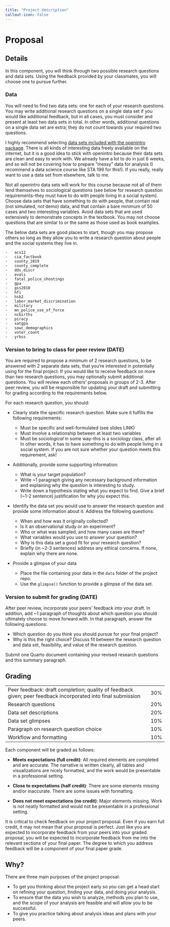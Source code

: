 ```yaml
---
title: "Project description"
callout-icon: false
---
```


# Proposal {#proposal}

## Details

In this component, you will think through two possible research questions and data sets.
Using the feedback provided by your classmates, you will choose one to pursue further.

### Data

You will need to find two data sets: one for each of your research questions.
You may write additional research questions on a single data set if you would like additional feedback, but in all cases, you must consider and present at least two data sets in total.
In other words, additional questions on a single data set are extra; they do not count towards your required two questions.

I highly recommend selecting [data sets included with the openintro package](https://www.openintro.org/data/).
There is all kinds of interesting data freely available on the internet, but it is a good idea to stick with openintro because their data sets are clean and easy to work with.
We already have a lot to do in just 6 weeks, and so will not be covering how to prepare "messy" data for analysis (I recommend a data science course like STA 199 for this!).
If you really, really want to use a data set from elsewhere, talk to me.

Not all openintro data sets will work for this course because not all of them lend themselves to sociological questions (see below for research question requirements--they must have to do with people living in a social system).
Choose data sets that have something to do with people, that contain real (not simulated, not demo) data, and that contain a bare minimum of 50 cases and two interesting variables.
Avoid data sets that are used extensively to demonstrate concepts in the textbook.
You may not choose questions that are similar to or the same as those used as book examples.

The below data sets are good places to start, though you may propose others so long as they allow you to write a research question about people and the social systems they live in.

```         
-   acs12
-   cia_factbook
-   county_2019
-   county_complete
-   dds.discr
-   evals
-   fatal_police_shootings
-   gpa
-   gss2010
-   hfi
-   hsb2
-   labor_market_discrimination
-   military
-   mn_police_use_of_force
-   ncbirths
-   piracy
-   satgpa
-   sowc_demographics
-   voter_count
-   yrbss
```

### Version to bring to class for peer review (DATE)

You are required to propose a minimum of 2 research questions, to be answered with 2 separate data sets, that you're interested in potentially using for the final project.
If you would like to receive feedback on more than two research questions, you may optionally submit additional questions.
You will review each others' proposals in groups of 2-3.
After peer review, you will be responsible for updating your draft and submitting for grading according to the requirements below.

For each research question, you should:

-   Clearly state the specific research question.
    Make sure it fulfills the following requirements:

    -   Must be specific and well-formulated (see slides LINK)
    -   Must involve a relationship between at least two variables
    -   Must be *sociological* in some way--this is a sociology class, after all. In other words, it has to have something to do with people living in a social system. If you are not sure whether your question meets this requirement, ask!

-   Additionally, provide some supporting information:

    -   What is your target population?
    -   Write \~1 paragraph giving any necessary background information and explaining why the question is interesting to study.
    -   Write down a hypothesis stating what you expect to find. Give a brief (\~1-2 sentence) justification for why you expect this.

-   Identify the data set you would use to answer the research question and provide some information about it.
    Address the following questions:

    -   When and how was it originally collected?
    -   Is it an observational study or an experiment?
    -   Who or what was sampled, and how many cases are there?
    -   What variables would you use to answer your question?
    -   Why is this data set a good fit for your research question?
    -   Briefly (in \~2-3 sentences) address any ethical concerns. If none, explain why there are none.

-   Provide a glimpse of your data

    -   Place the file containing your data in the `data` folder of the project repo.
    -   Use the `glimpse()` function to provide a glimpse of the data set.

### Version to submit for grading (DATE)

After peer review, incorporate your peers' feedback into your draft.
In addition, add \~1 paragraph of thoughts about which question you should ultimately choose to move forward with.
In that paragraph, answer the following questions:

-   Which question do you think you should pursue for your final project?
-   Why is this the right choice? Discuss fit between the research question and data set, feasibility, and value of the research question.

Submit one Quarto document containing your revised research questions and this summary paragraph.

## Grading

|                                                                                                              |     |
|--------------------------------------------------------------------------------------------------------------|-----|
| Peer feedback: draft completion; quality of feedback given; peer feedback incorporated into final submission | 30% |
| Research questions                                                                                           | 20% |
| Data set descriptions                                                                                        | 20% |
| Data set glimpses                                                                                            | 10% |
| Paragraph on research question choice                                                                        | 10% |
| Workflow and formatting                                                                                      | 10% |

Each component will be graded as follows:

-   **Meets expectations (full credit)**: All required elements are completed and are accurate.
    The narrative is written clearly, all tables and visualizations are nicely formatted, and the work would be presentable in a professional setting.

-   **Close to expectations (half credit)**: There are some elements missing and/or inaccurate.
    There are some issues with formatting.

-   **Does not meet expectations (no credit)**: Major elements missing.
    Work is not neatly formatted and would not be presentable in a professional setting.

It is critical to check feedback on your project proposal.
Even if you earn full credit, it may not mean that your proposal is perfect.
Just like you are expected to incorporate feedback from your peers into your graded proposal, you will be expected to incorporate feedback from me into the relevant sections of your final paper.
The degree to which you address feedback will be a component of your final paper grade.

::: callout-tip
## Why?

There are three main purposes of the project proposal:

-   To get you thinking about the project early so you can get a head start on refining your question, finding your data, and doing your analysis.
-   To ensure that the data you wish to analyze, methods you plan to use, and the scope of your analysis are feasible and will allow you to be successful.
-   To give you practice talking about analysis ideas and plans with your peers.
:::

